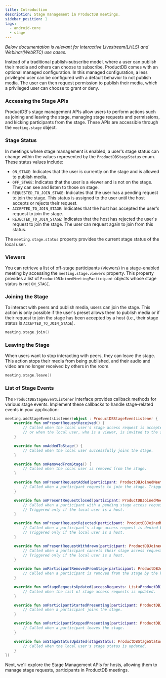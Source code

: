 ```yaml
---
title: Introduction
description: Stage management in ProductDB meetings.
sidebar_position: 1
tags:
  - android-core
  - stage
---
```


_Below documentation is relevant for Interactive Livestream(LHLS) and Webinar(WebRTC) use cases._

Instead of a traditional publish-subscribe model, where a user can publish their media and others can choose to subscribe, ProductDB 
comes with an optional managed configuration. In this managed configuration, a less privileged user can be configured with a 
default behavior to not publish media. The user can then request permission to publish their media, which a privileged user can 
choose to grant or deny.

### Accessing the Stage APIs

ProductDB's stage management APIs allow users to perform actions such as joining and leaving the stage, managing stage requests and
permissions, and kicking participants from the stage. These APIs are accessible through the `meeting.stage` object.

### Stage Status

In meetings where stage management is enabled, a user's stage status can change within the values represented by the `ProductDBStageStatus` 
enum. These status values include:

- `ON_STAGE`: Indicates that the user is currently on the stage and is allowed to publish media.
- `OFF_STAGE`: Indicates that the user is a viewer and is not on the stage. They can see and listen to those on stage.
- `REQUESTED_TO_JOIN_STAGE`: Indicates that the user has a pending request to join the stage. This status is assigned to the user 
until the host accepts or rejects their request.
- `ACCEPTED_TO_JOIN_STAGE`: Indicates that the host has accepted the user's request to join the stage.
- `REJECTED_TO_JOIN_STAGE`: Indicates that the host has rejected the user's request to join the stage. The user can request again 
to join from this status.

The `meeting.stage.status` property provides the current stage status of the local user.

### Viewers

You can retrieve a list of off-stage participants (viewers) in a stage-enabled meeting by accessing the `meeting.stage.viewers` 
property. This property provides a list of `ProductDBJoinedMeetingParticipant` objects whose stage status is not `ON_STAGE`.

### Joining the Stage

To interact with peers and publish media, users can join the stage. This action is only possible if the user's preset allows them 
to publish media or if their request to join the stage has been accepted by a host (i.e., their stage status is `ACCEPTED_TO_JOIN_STAGE`).

```kotlin
meeting.stage.join()
```

### Leaving the Stage

When users want to stop interacting with peers, they can leave the stage. This action stops their media from being published, 
and their audio and video are no longer received by others in the room.

```kotlin
meeting.stage.leave()
```

### List of Stage Events

The `ProductDBStageEventListener` interface provides callback methods for various stage events. Implement these callbacks to handle 
stage-related events in your application:

```kotlin
meeting.addStageEventsListener(object : ProductDBStageEventListener {
    override fun onPresentRequestReceived() {
        // Called when the local user's stage access request is accepted by the host,
        // or when the local user, who is a viewer, is invited to the stage by the host.
    }

    override fun onAddedToStage() {
        // Called when the local user successfully joins the stage.
    }

    override fun onRemovedFromStage() {
        // Called when the local user is removed from the stage.
    }

    override fun onPresentRequestAdded(participant: ProductDBJoinedMeetingParticipant) {
        // Called when a participant requests to join the stage. Triggered only if the local user is a host.
    }

    override fun onPresentRequestClosed(participant: ProductDBJoinedMeetingParticipant) {
        // Called when a participant with a pending stage access request leaves the meeting.
        // Triggered only if the local user is a host.
    }

    override fun onPresentRequestRejected(participant: ProductDBJoinedMeetingParticipant) {
        // Called when a participant's stage access request is denied by the host.
        // Triggered only if the local user is a host.
    }

    override fun onPresentRequestWithdrawn(participant: ProductDBJoinedMeetingParticipant) {
        // Called when a participant cancels their stage access request.
        // Triggered only if the local user is a host.
    }

    override fun onParticipantRemovedFromStage(participant: ProductDBJoinedMeetingParticipant) {
        // Called when a participant is removed from the stage by the host.
    }

    override fun onStageRequestsUpdated(accessRequests: List<ProductDBJoinedMeetingParticipant>) {
        // Called when the list of stage access requests is updated.
    }

    override fun onParticipantStartedPresenting(participant: ProductDBJoinedMeetingParticipant) {
        // Called when a participant joins the stage.
    }

    override fun onParticipantStoppedPresenting(participant: ProductDBJoinedMeetingParticipant) {
        // Called when a participant leaves the stage.
    }

    override fun onStageStatusUpdated(stageStatus: ProductDBStageStatus) {
        // Called when the local user's stage status is updated.
    }
})
```    

Next, we'll explore the Stage Management APIs for hosts, allowing them to manage stage requests, participants in ProductDB meetings.

<head>
  <title>Android Core Stage Introduction</title>
</head>